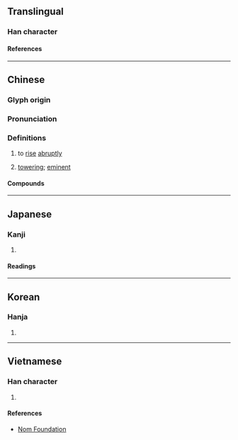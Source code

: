{{character info}}
==Translingual==

===Han character===
{{Han char|rn=46|rad=山|as=08|sn=11|four=27772|canj=USUU|ids=⿰山屈}}

====References====
{{Han ref|kx=0314.140|dkj=08185|dj=0615.050|hdz=10784.030|uh=5D1B}}

----

==Chinese==
{{zh-forms}}

===Glyph origin===
{{Han etym}}

===Pronunciation===
{{zh-pron
|m=jué
|c=gwat6
|h=pfs=
|md=gŭk
|mn=
|w=
|mc=y
|oc=y
|cat=v,a
}}

===Definitions===
{{zh-hanzi}}

# {{lb|zh|literary}} to [[rise]] [[abruptly]]
# {{lb|zh|literary}} [[towering]]; [[eminent]]

====Compounds====
{{zh-der|崛崎|崛起|崛強|奇崛}}

----

==Japanese==

===Kanji===
{{ja-kanji|grade=|rs=山08}}

# {{rfdef|ja|sort=山08}}

====Readings====
{{ja-readings
|on=くつ
|kun=そばだつ
}}

----

==Korean==

===Hanja===
{{ko-hanja|굴}}

# {{rfdef|ko|sort=山08}}

----

==Vietnamese==

===Han character===
{{vi-readings|rs=山08|reading=quật}}

# {{rfdef|vi|sort=山08}}

====References====
* [http://nomfoundation.org/common/nom_details.php?codepoint=5d1b Nom Foundation]